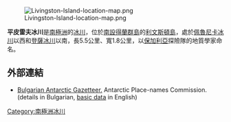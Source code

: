 [[Image:Livingston-Island-location-map.png|thumb]]

'''平皮雷夫冰川'''是[[南極洲|南極洲]]的[[冰川|冰川]]，位於[[南設得蘭群島|南設得蘭群島]]的[[利文斯頓島|利文斯頓島]]，處於[[佩魯尼卡冰川|佩魯尼卡冰川]]以西和[[登薩冰川|登薩冰川]]以南，長5.5公里、寬1.8公里，以[[保加利亞|保加利亞]]探險隊的地質學家命名。

{{coord|62|36|25|S|60|25|00|W|type:glacier|display=title}}

==外部連結==
* [http://apcbg.org/gazet-bg.doc Bulgarian Antarctic Gazetteer.] {{Wayback|url=http://apcbg.org/gazet-bg.doc |date=20131012104624 }} Antarctic Place-names Commission. (details in Bulgarian, [http://apcbg.org/gazet.htm basic data] {{Wayback|url=http://apcbg.org/gazet.htm |date=20160304071225 }} in English)

{{Antarctica-geo-stub}}
[[Category:南極洲冰川|Category:南極洲冰川]]
